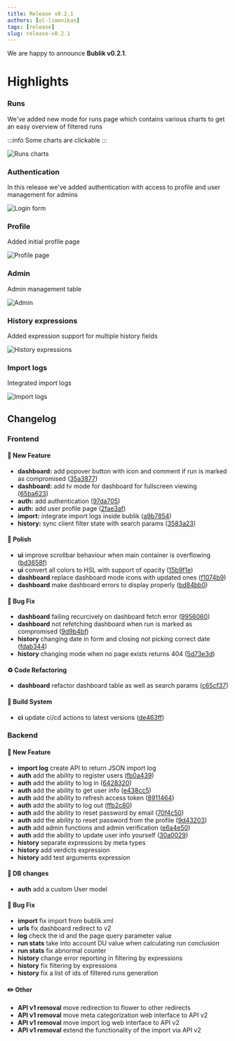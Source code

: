 ```yaml
---
title: Release v0.2.1
authors: [ol-limonikas]
tags: [release]
slug: release-v0.2.1
---
```


We are happy to announce **Bublik v0.2.1**.

<!--truncate-->

# Highlights

### Runs

We've added new mode for runs page which contains various charts to get an easy overview of filtered runs

:::info
Some charts are clickable
:::

![Runs charts](./img/runs-charts.png)

### Authentication

In this release we've added authentication with access to profile and user management for admins

![Login form](./img/auth.png)

### Profile

Added initial profile page

![Profile page](./img/profile.png)

### Admin

Admin management table

![Admin](./img/admin-users.png)

### History expressions

Added expression support for multiple history fields

![History expressions](./img/history-fields.png)

### Import logs

Integrated import logs

![Import logs](./img/import-logs.png)

## Changelog

### Frontend

#### 🚀 New Feature

- **dashboard:** add popover button with icon and comment if run is marked as compromised ([35a3877](#))
- **dashboard:** add tv mode for dashboard for fullscreen viewing ([65ba623](#))
- **auth:** add authentication ([97da705](#))
- **auth:** add user profile page ([2fae3af](#))
- **import:** integrate import logs inside bublik ([a9b7854](#))
- **history:** sync client filter state with search params ([3583a23](#))

#### 💅 Polish

- **ui** improve scrollbar behaviour when main container is overflowing ([bd3658f](#))
- **ui** convert all colors to HSL with support of opacity ([15b9f1e](#))
- **dashboard** replace dashboard mode icons with updated ones ([f1074b9](#))
- **dashboard** make dashboard errors to display properly ([bd84bb0](#))

#### 🐛 Bug Fix

- **dashboard** failing recurcively on dashboard fetch error ([9956060](#))
- **dashboard** not refetching dashboard when run is marked as compromised ([9d9b4bf](#))
- **history** changing date in form and closing not picking correct date ([fdab344](#))
- **history** changing mode when no page exists returns 404 ([5d73e3d](#))

#### ♻ Code Refactoring

- **dashboard** refactor dashboard table as well as search params ([c65cf37](#))

#### 👷‍ Build System

- **ci** update ci/cd actions to latest versions ([de463ff](#))

### Backend

#### 🚀 New Feature

- **import log** create API to return JSON import log
- **auth** add the ability to register users ([fb0a439](https://github.com/ts-factory/bublik/commit/fb0a4390ae22e4b6cdbcd3d29f89ea467a542195))
- **auth** add the ability to log in ([6428320](https://github.com/ts-factory/bublik/commit/6428320b4517603bd4f49e151658748a5d9a1f28))
- **auth** add the ability to get user info ([e438cc5](https://github.com/ts-factory/bublik/commit/e438cc5950966a8265a484a93c890e056a9ec643))
- **auth** add the ability to refresh access token ([8911464](https://github.com/ts-factory/bublik/commit/891146419ec10df9777147ec581b05f502fbc0d0))
- **auth** add the ability to log out ([ffb2c80](https://github.com/ts-factory/bublik/commit/ffb2c80079020347fc649ea9df633fa78cb82730))
- **auth** add the ability to reset password by email ([70f4c50](https://github.com/ts-factory/bublik/commit/70f4c50baf99ec8cc1bf226185216cfb064ea6c3))
- **auth** add the ability to reset password from the profile ([9d43203](https://github.com/ts-factory/bublik/commit/9d43203d9163536d56331ae982edb807725f0aff))
- **auth** add admin functions and admin verification ([e6a4e50](https://github.com/ts-factory/bublik/commit/e6a4e50d2ca8371d0225b5473fe54d60c6048cda))
- **auth** add the ability to update user info yourself ([30a0029](https://github.com/ts-factory/bublik/commit/30a0029ec585e57e159d77ae9bb2750d84271e9c))
- **history** separate expressions by meta types
- **history** add verdicts expression
- **history** add test arguments expression

#### 💾 DB changes

- **auth** add a custom User model

#### 🐛 Bug Fix

- **import** fix import from bublik.xml
- **urls** fix dashboard redirect to v2
- **log** check the id and the page query parameter value
- **run stats** take into account DU value when calculating run conclusion
- **run stats** fix abnormal counter
- **history** change error reporting in filtering by expressions
- **history** fix filtering by expressions
- **history** fix a list of ids of filtered runs generation

#### ✏️ Other

- **API v1 removal** move redirection to flower to other redirects
- **API v1 removal** move meta categorization web interface to API v2
- **API v1 removal** move import log web interface to API v2
- **API v1 removal** extend the functionality of the import via API v2
